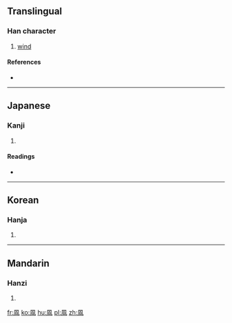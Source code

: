 ==Translingual==

===Han character===
{{Han char|rn=16|rad=几|as=06|sn=8|four=|canj=HNMA|ids=⿵几|⺇]][[百]]}}

# [[wind]]

====References====
* {{Han ref|kx=0134.221|dkj=01776|hdz=80009.260|uh=51EE|ud=20974}}

----

==Japanese==

===Kanji===
{{ja-kanji|grade=|rs=几06}}

# {{defn|lang=ja|sort=几06}}

====Readings====
* {{ja-readings|on=[[ふう]] (fū), [[ふ]] (fu)|kun=[[かぜ]] (kaze)}}

----

==Korean==

===Hanja===
{{ko-hanja|hangeul=풍|rv=pung|mr=p'ung}}

# {{defn|lang=ko|sort=几06}}

----

==Mandarin==

===Hanzi===
{{cmn-hanzi|pin=[[fēng]] ([[feng1]])|wg=feng<sup>1</sup>}}

# {{defn|lang=cmn|sort=几06}}

[[fr:凮]]
[[ko:凮]]
[[hu:凮]]
[[pl:凮]]
[[zh:凮]]